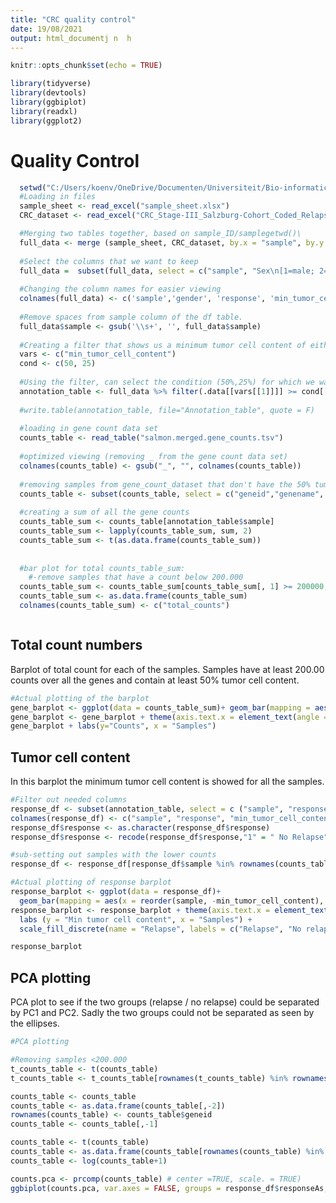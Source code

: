 ```yaml
---
title: "CRC quality control"
date: 19/08/2021
output: html_documentj n  h
---
```


```r
knitr::opts_chunk$set(echo = TRUE)

library(tidyverse)
library(devtools)
library(ggbiplot)
library(readxl)
library(ggplot2)
```

# Quality Control

```r

  setwd("C:/Users/koenv/OneDrive/Documenten/Universiteit/Bio-informatica Jaar 3/Thesis_project/input_data")
  #Loading in files
  sample_sheet <- read_excel("sample_sheet.xlsx")
  CRC_dataset <- read_excel("CRC_Stage-III_Salzburg-Cohort_Coded_Relapse-Data_fChristina.xlsx")

  #Merging two tables together, based on sample_ID/samplegetwd()\
  full_data <- merge (sample_sheet, CRC_dataset, by.x = "sample", by.y = "Sample ID")
  
  #Select the columns that we want to keep
  full_data =  subset(full_data, select = c("sample", "Sex\n[1=male; 2=female]", "Relapse within 3 years\n[0=No; 1=Yes]","Tumor Cell Content\n[minimum]","Tumor Cell Content\n[maximum]"))
  
  #Changing the column names for easier viewing
  colnames(full_data) <- c('sample','gender', 'response', 'min_tumor_cell_content','max_tumor_cell_content')
  
  #Remove spaces from sample column of the df table.
  full_data$sample <- gsub('\\s+', '', full_data$sample)
  
  #Creating a filter that shows us a minimum tumor cell content of either 50% or 25%.
  vars <- c("min_tumor_cell_content")
  cond <- c(50, 25)
  
  #Using the filter, can select the condition (50%,25%) for which we want to check.
  annotation_table <- full_data %>% filter(.data[[vars[[1]]]] >= cond[[1]])
  
  #write.table(annotation_table, file="Annotation_table", quote = F)
  
  #loading in gene count data set
  counts_table <- read_table("salmon.merged.gene_counts.tsv")
  
  #optimized viewing (removing _ from the gene count data set)
  colnames(counts_table) <- gsub("_", "", colnames(counts_table))
  
  #removing samples from gene_count_dataset that don't have the 50% tumor cell count
  counts_table <- subset(counts_table, select = c("geneid","genename", annotation_table$sample))
  
  #creating a sum of all the gene counts
  counts_table_sum <- counts_table[annotation_table$sample]
  counts_table_sum <- lapply(counts_table_sum, sum, 2)
  counts_table_sum <- t(as.data.frame(counts_table_sum))
  
  
  #bar plot for total counts_table_sum:
    #-remove samples that have a count below 200.000
  counts_table_sum <- counts_table_sum[counts_table_sum[, 1] >= 200000, ]
  counts_table_sum <- as.data.frame(counts_table_sum) 
  colnames(counts_table_sum) <- c("total_counts")



```

## Total count numbers

Barplot of total count for each of the samples. Samples have at least 200.00 counts over all the genes and contain at least 50% tumor cell content.

```r
#Actual plotting of the barplot
gene_barplot <- ggplot(data = counts_table_sum)+ geom_bar(mapping = aes(x= reorder(rownames(counts_table_sum), -total_counts), y = total_counts), stat = "identity")
gene_barplot <- gene_barplot + theme(axis.text.x = element_text(angle = 90, vjust = 0.5, hjust=1))
gene_barplot + labs(y="Counts", x = "Samples")

```

## Tumor cell content

In this barplot the minimum tumor cell content is showed for all the samples.

```r

#Filter out needed columns
response_df <- subset(annotation_table, select = c ("sample", "response", "min_tumor_cell_content"))
colnames(response_df) <- c("sample", "response", "min_tumor_cell_content")
response_df$response <- as.character(response_df$response)
response_df$response <- recode(response_df$response,"1" = " No Relapse", "0" = "Relapse")

#sub-setting out samples with the lower counts
response_df <- response_df[response_df$sample %in% rownames(counts_table_sum),]

```

```r
#Actual plotting of response barplot
response_barplot <- ggplot(data = response_df)+
  geom_bar(mapping = aes(x = reorder(sample, -min_tumor_cell_content), y = min_tumor_cell_content, fill = response), stat = "identity")
response_barplot <- response_barplot + theme(axis.text.x = element_text(angle = 90, vjust = 0.5, hjust=1)) +
  labs (y = "Min tumor cell content", x = "Samples") +
  scale_fill_discrete(name = "Relapse", labels = c("Relapse", "No relapse"))

response_barplot
```

## PCA plotting

PCA plot to see if the two groups (relapse / no relapse) could be separated by PC1 and PC2. Sadly the two groups could not be separated as seen by the ellipses.

```r
#PCA plotting

#Removing samples <200.000
t_counts_table <- t(counts_table)
t_counts_table <- t_counts_table[rownames(t_counts_table) %in% rownames(counts_table_sum),]

counts_table <- counts_table
counts_table <- as.data.frame(counts_table[,-2])
rownames(counts_table) <- counts_table$geneid
counts_table <- counts_table[,-1]

counts_table <- t(counts_table)
counts_table <- as.data.frame(counts_table[rownames(counts_table) %in% rownames(t_counts_table),])
counts_table <- log(counts_table+1)
```

```r
  
counts.pca <- prcomp(counts_table) # center =TRUE, scale. = TRUE)
ggbiplot(counts.pca, var.axes = FALSE, groups = response_df$responseAs, ellipse = TRUE, )

```

